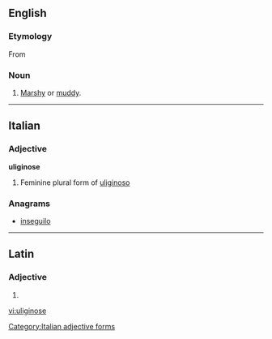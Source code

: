 ==English==

===Etymology===
From {{etyl|la}} {{term|uliginosus|ūlīginōsus|swampy, marshy|lang=la}}

===Noun===
{{en-noun}}

# [[marshy|Marshy]] or [[muddy]].

----

==Italian==

===Adjective===
'''uliginose''' {{f}}

# Feminine plural form of [[uliginoso]]

===Anagrams===
* [[inseguilo#Italian|inseguilo]]

[[Category:Italian adjective forms]]

----

==Latin==

===Adjective===
{{la-adj-form|ūlīginōse}}

# {{inflection of|uliginosus|ūlīginōsus|voc|m|s|lang=la}}

[[vi:uliginose]]